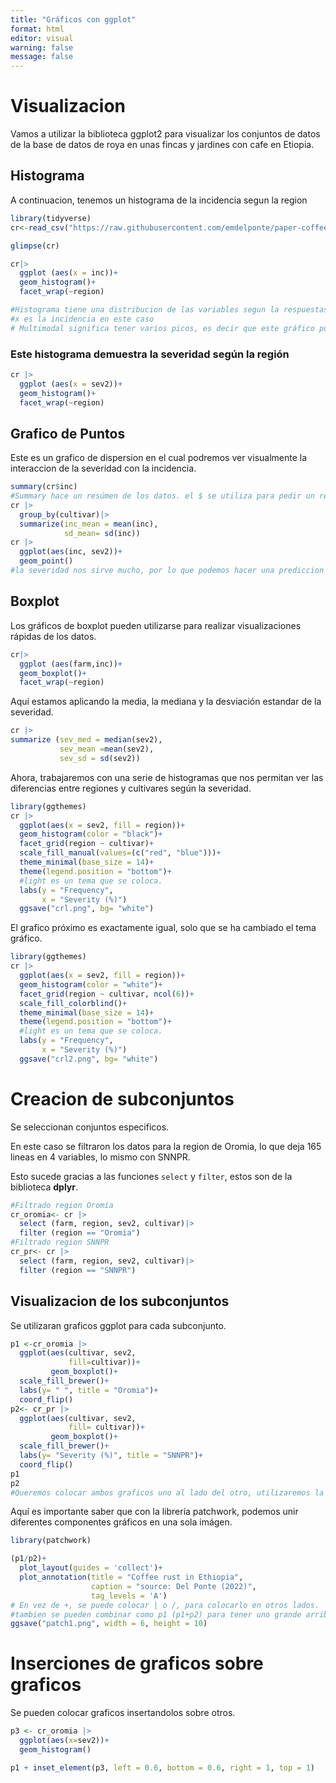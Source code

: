 ---
title: "Gráficos con ggplot"
format: html
editor: visual
warning: false
message: false
---

# Visualizacion

Vamos a utilizar la biblioteca ggplot2 para visualizar los conjuntos de datos de la base de datos de roya en unas fincas y jardines con cafe en Etiopia.

## Histograma

A continuacion, tenemos un histograma de la incidencia segun la region

```{r}

library(tidyverse)
cr<-read_csv("https://raw.githubusercontent.com/emdelponte/paper-coffee-rust-Ethiopia/master/data/survey_clean.csv")

glimpse(cr)

cr|>
  ggplot (aes(x = inc))+
  geom_histogram()+
  facet_wrap(~region)

#Histograma tiene una distribucion de las variables segun la respuestas.
#x es la incidencia en este caso
# Multimodal significa tener varios picos, es decir que este gráfico puede considerarse un histograma multimodal.
```

### Este histograma demuestra la severidad según la región

```{r}
cr |>
  ggplot (aes(x = sev2))+
  geom_histogram()+
  facet_wrap(~region)
```

## Grafico de Puntos

Este es un grafico de dispersion en el cual podremos ver visualmente la interaccion de la severidad con la incidencia.

```{r}
summary(cr$inc)
#Summary hace un resúmen de los datos. el $ se utiliza para pedir un resúmen de la incidencia en específico, ignorando el resto de datos.
cr |>
  group_by(cultivar)|>
  summarize(inc_mean = mean(inc),
            sd_mean= sd(inc))
cr |>
  ggplot(aes(inc, sev2))+
  geom_point()
#la severidad nos sirve mucho, por lo que podemos hacer una prediccion con la incidencia, al ser el valor mas importante

```

## Boxplot

Los gráficos de boxplot pueden utilizarse para realizar visualizaciones rápidas de los datos.

```{r}
cr|>
  ggplot (aes(farm,inc))+
  geom_boxplot()+
  facet_wrap(~region)
```

Aquí estamos aplicando la media, la mediana y la desviación estandar de la severidad.

```{r}
cr |>
summarize (sev_med = median(sev2),
           sev_mean =mean(sev2),
           sev_sd = sd(sev2))
```

Ahora, trabajaremos con una serie de histogramas que nos permitan ver las diferencias entre regiones y cultivares según la severidad.

```{r}
library(ggthemes)
cr |>
  ggplot(aes(x = sev2, fill = region))+
  geom_histogram(color = "black")+
  facet_grid(region ~ cultivar)+
  scale_fill_manual(values=(c("red", "blue")))+
  theme_minimal(base_size = 14)+
  theme(legend.position = "bottom")+
  #light es un tema que se coloca.
  labs(y = "Frequency",
       x = "Severity (%)")
  ggsave("crl.png", bg= "white")

```

El grafico próximo es exactamente igual, solo que se ha cambiado el tema gráfico.

```{r}
library(ggthemes)
cr |>
  ggplot(aes(x = sev2, fill = region))+
  geom_histogram(color = "white")+
  facet_grid(region ~ cultivar, ncol(6))+
  scale_fill_colorblind()+
  theme_minimal(base_size = 14)+
  theme(legend.position = "bottom")+
  #light es un tema que se coloca.
  labs(y = "Frequency",
       x = "Severity (%)")
  ggsave("crl2.png", bg= "white")
```

# Creacion de subconjuntos

Se seleccionan conjuntos especificos.

En este caso se filtraron los datos para la region de Oromia, lo que deja 165 lineas en 4 variables, lo mismo con SNNPR.

Esto sucede gracias a las funciones `select` y `filter`, estos son de la biblioteca **dplyr**.

```{r}
#Filtrado region Oromia
cr_oromia<- cr |>
  select (farm, region, sev2, cultivar)|>
  filter (region == "Oromia")
#Filtrado region SNNPR
cr_pr<- cr |>
  select (farm, region, sev2, cultivar)|>
  filter (region == "SNNPR")

```

## Visualizacion de los subconjuntos

Se utilizaran graficos ggplot para cada subconjunto.

```{r}
p1 <-cr_oromia |>
  ggplot(aes(cultivar, sev2,
             fill=cultivar))+
         geom_boxplot()+
  scale_fill_brewer()+
  labs(y= " ", title = "Oromia")+
  coord_flip()
p2<- cr_pr |>
  ggplot(aes(cultivar, sev2,
             fill= cultivar))+
         geom_boxplot()+
  scale_fill_brewer()+
  labs(y= "Severity (%)", title = "SNNPR")+
  coord_flip()
p1
p2
#Queremos colocar ambos graficos uno al lado del otro, utilizaremos la biblioteca patchwork
```

Aquí es importante saber que con la librería patchwork, podemos unir diferentes componentes gráficos en una sola imágen.

```{r}
library(patchwork)

(p1/p2)+
  plot_layout(guides = 'collect')+
  plot_annotation(title = "Coffee rust in Ethiopia",
                  caption = "source: Del Ponte (2022)",
                  tag_levels = 'A')
# En vez de +, se puede colocar | o /, para colocarlo en otros lados.
#tambien se pueden combinar como p1 (p1+p2) para tener uno grande arriba y 2 abajo
ggsave("patch1.png", width = 6, height = 10)
```

# Inserciones de graficos sobre graficos

Se pueden colocar graficos insertandolos sobre otros.

```{r}
p3 <- cr_oromia |>
  ggplot(aes(x=sev2))+
  geom_histogram()

p1 + inset_element(p3, left = 0.6, bottom = 0.6, right = 1, top = 1)
```
